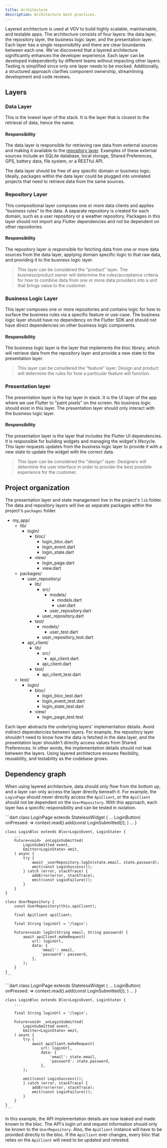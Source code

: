 ```yaml
---
title: Architecture
description: Architecture best practices.
---
```



Layered architecture is used at VGV to build highly scalable, maintainable, and testable apps. The architecture consists of four layers: the data layer, the repository layer, the business logic layer, and the presentation layer. Each layer has a single responsibility and there are clear boundaries between each one. We've discovered that a layered architecture significantly enhances the developer experience. Each layer can be developed independently by different teams without impacting other layers. Testing is simplified since only one layer needs to be mocked. Additionally, a structured approach clarifies component ownership, streamlining development and code reviews.

## Layers

### Data Layer

This is the lowest layer of the stack. It is the layer that is closest to the retrieval of data, hence the name.

#### Responsibility

The data layer is responsible for retrieving raw data from external sources and making it available to the [repository layer](#repository-layer). Examples of these external sources include an SQLite database, local storage, Shared Preferences, GPS, battery data, file system, or a RESTful API.

The data layer should be free of any specific domain or business logic. Ideally, packages within the data layer could be plugged into unrelated projects that need to retrieve data from the same sources.

### Repository Layer

This compositional layer composes one or more data clients and applies "business rules" to the data. A separate repository is created for each domain, such as a user repository or a weather repository. Packages in this layer should not import any Flutter dependencies and not be dependent on other repositories.

#### Responsibility

The repository layer is responsible for fetching data from one or more data sources from the data layer, applying domain specific logic to that raw data, and providing it to the business logic layer.

> This layer can be considered the "product" layer. The business/product owner will determine the rules/acceptance criteria for how to combine data from one or more data providers into a unit that brings value to the customer.

### Business Logic Layer

This layer composes one or more repositories and contains logic for how to surface the business rules via a specific feature or use-case. The business logic layer should have no dependency on the Flutter SDK and should not have direct dependencies on other business logic components.

#### Responsibility

The business logic layer is the layer that implements the bloc library, which will retrieve data from the repository layer and provide a new state to the presentation layer.

> This layer can be considered the "feature" layer. Design and product will determine the rules for how a particular feature will function.

### Presentation layer

The presentation layer is the top layer in stack. It is the UI layer of the app where we use Flutter to "paint pixels" on the screen. No business logic should exist in this layer. The presentation layer should only interact with the business logic layer.

#### Responsibility

The presentation layer is the layer that includes the Flutter UI dependencies. It is responsible for building widgets and managing the widget's lifecycle. This layer requests updates from the business logic layer to provide it with a new state to update the widget with the correct data.

> This layer can be considered the "design" layer. Designers will determine the user interface in order to provide the best possible experience for the customer.

## Project organization

The presentation layer and state management live in the project's `lib` folder. The data and repository layers will live as separate packages within the project's `packages` folder.

<FileTree>

- my_app/
  - lib/
    - login/
      - bloc/
        - login_bloc.dart
        - login_event.dart
        - login_state.dart
      - view/
        - login_page.dart
        - view.dart
  - packages/
    - user_repository/
      - lib/
        - src/
          - models/
            - models.dart
            - user.dart
          - user_repository.dart
        - user_repository.dart
      - test/
        - models/
          - user_test.dart
        - user_repository_test.dart
    - api_client/
      - lib/
        - src/
          - api_client.dart
        - api_client.dart
      - test/
        - api_client_test.dart
  - test/
    - login/
      - bloc/
        - login_bloc_test.dart
        - login_event_test.dart
        - login_state_test.dart
      - view/
        - login_page_test.test

</FileTree>

Each layer abstracts the underlying layers' implementation details. Avoid indirect dependencies between layers. For example, the repository layer shouldn't need to know how the data is fetched in the data layer, and the presentation layer shouldn't directly access values from Shared Preferences. In other words, the implementation details should not leak between the layers. Using layered architecture ensures flexibility, reusability, and testability as the codebase grows.

## Dependency graph

<Diagram
  light={architectureLight}
  dark={architectureDark}
  alt="Good code is a product of competing constraints: minimal, correct, and descriptive."
/>

When using layered architecture, data should only flow from the bottom up, and a layer can only access the layer directly beneath it. For example, the `LoginPage` should never directly access the `ApiClient`, or the `ApiClient` should not be dependent on the `UserRepository`. With this approach, each layer has a specific responsibility and can be tested in isolation.

<Tabs>
  <TabItem label="Good ✅">
    ```dart
    class LoginPage extends StatelessWidget {
        ...
        LoginButton(
            onPressed: => context.read<LoginBloc>().add(const LoginSubmitted());
        )
        ...
    }

    class LoginBloc extends Bloc<LoginEvent, LoginState> {
        ...
        Future<void> _onLoginSubmitted(
            LoginSubmitted event,
            Emitter<LoginState> emit,
        ) async {
            try {
                await _userRepository.logIn(state.email, state.password);
                emit(const LoginSuccess());
            } catch (error, stackTrace) {
                addError(error, stackTrace);
                emit(const LoginFailure());
            }
        }
    }

    class UserRepository {
        const UserRepository(this.apiClient);

        final ApiClient apiClient;

        final String loginUrl = '/login';

        Future<void> logIn(String email, String password) {
            await apiClient.makeRequest(
                url: loginUrl,
                data: {
                    'email': email,
                    'password': password,
                },
            );
        }
    }
    ```
  </TabItem>
  <TabItem label="Bad ❗️">
    ```dart
    class LoginPage extends StatelessWidget {
        ...
        LoginButton(
            onPressed: => context.read<LoginBloc>().add(const LoginSubmitted());
        )
        ...
    }

    class LoginBloc extends Bloc<LoginEvent, LoginState> {
        ...

        final String loginUrl = '/login';

        Future<void> _onLoginSubmitted(
            LoginSubmitted event,
            Emitter<LoginState> emit,
        ) async {
            try {
                await apiClient.makeRequest(
                    url: loginUrl,
                    data: {
                        'email': state.email,
                        'password': state.password,
                    },
            );

            emit(const LoginSuccess());
            } catch (error, stackTrace) {
                addError(error, stackTrace);
                emit(const LoginFailure());
            }
        }
    }
    ```
  </TabItem>
</Tabs>

In this example, the API implementation details are now leaked and made known to the bloc. The API's login url and request information should only be known to the `UserRepository`. Also, the `ApiClient` instance will have to be provided directly to the bloc. If the `ApiClient` ever changes, every bloc that relies on the `ApiClient` will need to be updated and retested.
